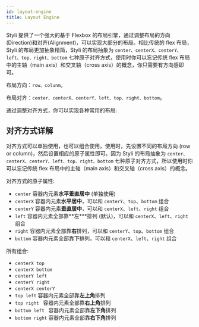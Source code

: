 ```yaml
---
id: layout-engine
title: Layout Engine
---
```



Styli 提供了一个强大的基于 Flexbox 的布局引擎，通过调整布局的方向(Direction)和对齐(Alignment)，可以实现大部分的布局。相比传统的 flex 布局，Styli 的布局更加抽象精简，Styli 的布局抽象为 `center、centerX、centerY、left、top、right、bottom` 七种原子对齐方式，使用时你可以忘记传统 flex 布局中的主轴（main axis）和交叉轴（cross axis）的概念，你只需要有方向感即可。

布局方向：`row、colunm`。

布局对齐：`center、centerX、centerY、left、top、right、bottom`。

通过调整对齐方式，你可以实现各种常用的布局:

<FlexLayout />

## 对齐方式详解

对齐方式可以单独使用，也可以组合使用，使用时，先设置不同的布局方向 (row or column)，然后设置相应的原子属性即可。因为 Styli 的布局抽象为 `center、centerX、centerY、left、top、right、bottom` 七种原子对齐方式，所以使用时你可以忘记传统 flex 布局中的主轴（main axis）和交叉轴（cross axis）的概念。

对齐方式的原子属性:

- `center` 容器内元素**水平垂直居中** (单独使用)
- `centerX` 容器内元素**水平居中**，可以和 `centerY`、`top`、`bottom` 组合
- `centerY` 容器内元素**垂直居中**，可以和 `centerX`、`left`、`right` 组合
- `left` 容器内元素全部靠**左\***排列 (默认)，可以和 `centerX`、`left`、`right` 组合
- `right` 容器内元素全部靠**右**排列，可以和 `centerY`、`top`、`bottom` 组合
- `bottom` 容器内元素全部靠**下**排列，可以和 `centerX`、`left`、`right` 组合

所有组合:

- `centerX top`
- `centerX bottom`
- `centerY left`
- `centerY right`
- `centerX centerY`
- `top left` 容器内元素全部靠**左上角**排列
- `top right ` 容器内元素全部靠**右上角**排列
- `bottom left ` 容器内元素全部靠**左下角**排列
- `bottom right` 容器内元素全部靠**右下角**排列

